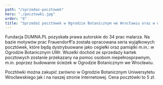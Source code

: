 ```yaml
---
path: "/sprzedaz-pocztowek"
hero: "./pocztowki.jpg"
order: "4"
title: "Sprzedaż pocztówek w Ogrodzie Botanicznym we Wrocławiu oraz w naszym sklepie internetowym"
---
```


Fundacja DUMNA.PL pozyskała prawa autorskie do 34 prac malarza. Na bazie motywów prac Frauendorff’a została opracowana seria wyjątkowych pocztówek, które będą dystrybuowane jako cegiełki oraz pamiątki m.in.: w Ogrodzie Botanicznym UWr. Wszelki dochód ze sprzedaży kartek pocztowych zostanie przekazany na pomoc osobom niepełnosprawnym, m.in. poprzez budowanie ścieżek w Ogrodzie Botanicznym we Wrocławiu.

Pocztówki można zakupić zarówno w Ogrodzie Botanicznym Uniwersytetu Wrocławskiego jak i na naszej stronie internetowej. Cena pocztówki to 5 zł.
